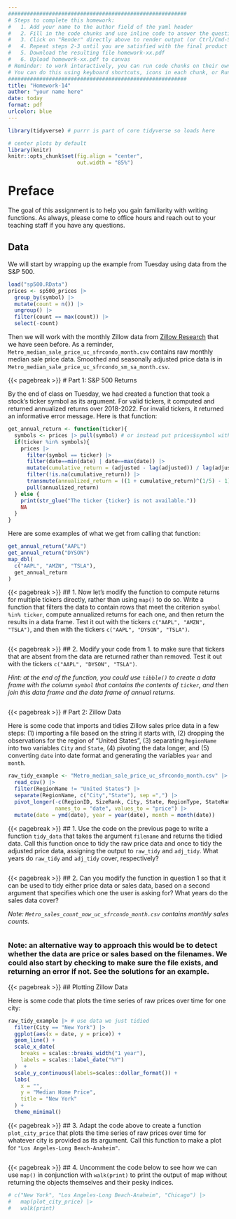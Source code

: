 ```yaml
---
#########################################################
# Steps to complete this homework:
#   1. Add your name to the author field of the yaml header
#   2. Fill in the code chunks and use inline code to answer the questions 
#   3. Click on "Render" directly above to render output (or Ctrl/Cmd-Shift-K)
#   4. Repeat steps 2-3 until you are satisfied with the final product
#   5. Download the resulting file homework-xx.pdf
#   6. Upload homework-xx.pdf to canvas
# Reminder: to work interactively, you can run code chunks on their own
# You can do this using keyboard shortcuts, icons in each chunk, or Run at the top right of this pane
#########################################################
title: "Homework-14"
author: "your name here"
date: today
format: pdf
urlcolor: blue
---
```


```r
library(tidyverse) # purrr is part of core tidyverse so loads here

# center plots by default
library(knitr)
knitr::opts_chunk$set(fig.align = "center",
                      out.width = "85%")
```

# Preface

The goal of this assignment is to help you gain familiarity with writing functions. As always, please come to office hours and reach out to your teaching staff if you have any questions.

## Data

We will start by wrapping up the example from Tuesday using data from the S&P 500.

```r
load("sp500.RData")
prices <- sp500_prices |>
  group_by(symbol) |>
  mutate(count = n()) |>
  ungroup() |>
  filter(count == max(count)) |>
  select(-count)
```

Then we will work with the monthly Zillow data from [Zillow Research](https://www.zillow.com/research/data/) that we have seen before. As a reminder, `Metro_median_sale_price_uc_sfrcondo_month.csv` contains raw monthly median sale price data. Smoothed and seasonally adjusted price data is in `Metro_median_sale_price_uc_sfrcondo_sm_sa_month.csv`.


{{< pagebreak >}}
# Part 1: S&P 500 Returns

By the end of class on Tuesday, we had created a function that took a stock's ticker symbol as its argument. For valid tickers, it computed and returned annualized returns over 2018-2022. For invalid tickers, it returned an informative error message. Here is that function:

```r
get_annual_return <- function(ticker){
  symbols <- prices |> pull(symbol) # or instead put prices$symbol within the if()
  if(ticker %in% symbols){
    prices |>
      filter(symbol == ticker) |>
      filter(date==min(date) | date==max(date)) |>
      mutate(cumulative_return = (adjusted - lag(adjusted)) / lag(adjusted) ) |>
      filter(!is.na(cumulative_return)) |>
      transmute(annualized_return = ((1 + cumulative_return)^(1/5) - 1) * 100) |>
      pull(annualized_return)
  } else {
    print(str_glue("The ticker {ticker} is not available."))
    NA
  }
}
```

Here are some examples of what we get from calling that function:

```r
get_annual_return("AAPL")
get_annual_return("DYSON")
map_dbl(
  c("AAPL", "AMZN", "TSLA"),
  get_annual_return
)
```


{{< pagebreak >}}
## 1. Now let's modify the function to compute returns for multiple tickers directly, rather than using `map()` to do so. Write a function that filters the data to contain rows that meet the criterion `symbol %in% ticker`, compute annualized returns for each one, and then return the results in a data frame. Test it out with the tickers `c("AAPL", "AMZN", "TSLA")`, and then with the tickers `c("AAPL", "DYSON", "TSLA")`.

```r

```


{{< pagebreak >}}
## 2. Modify your code from 1. to make sure that tickers that are absent from the data are returned rather than removed. Test it out with the tickers `c("AAPL", "DYSON", "TSLA")`.

*Hint: at the end of the function, you could use `tibble()` to create a data frame with the column `symbol` that contains the contents of `ticker`, and then join this data frame and the data frame of annual returns.*

<!-- Note: you can modify the function to include missing tickers in three steps: 1. compute annualized returns as above; 2. use tibble to create a data frame with column symbol based on ticker; and 3. join the tibble with annualized returns by symbol, return the result. -->

```r

```




{{< pagebreak >}}
# Part 2: Zillow Data

Here is some code that imports and tidies Zillow sales price data in a few steps: (1) importing a file based on the string it starts with, (2) dropping the observations for the region of "United States", (3) separating `RegionName` into two variables `City` and `State`, (4) pivoting the data longer, and (5) converting `date` into date format and generating the variables `year` and `month`.

```r
raw_tidy_example <- "Metro_median_sale_price_uc_sfrcondo_month.csv" |> 
  read_csv() |> 
  filter(RegionName != "United States") |> 
  separate(RegionName, c("City","State"), sep =",") |>
  pivot_longer(-c(RegionID, SizeRank, City, State, RegionType, StateName), 
               names_to = "date", values_to = "price") |>
  mutate(date = ymd(date), year = year(date), month = month(date))
```


{{< pagebreak >}}
## 1. Use the code on the previous page to write a function `tidy_data` that takes the argument `filename` and returns the tidied data. Call this function once to tidy the raw price data and once to tidy the adjusted price data, assigning the output to `raw_tidy` and `adj_tidy`. What years do `raw_tidy` and `adj_tidy` cover, respectively?

```r

```


{{< pagebreak >}}
## 2. Can you modify the function in question 1 so that it can be used to tidy either price data or sales data, based on a second argument that specifies which one the user is asking for? What years do the sales data cover?

*Note: `Metro_sales_count_now_uc_sfrcondo_month.csv` contains monthly sales counts.*

```r

```


\vfill
### Note: an alternative way to approach this would be to detect whether the data are price or sales based on the filenames. We could also start by checking to make sure the file exists, and returning an error if not. See the solutions for an example.


{{< pagebreak >}}
## Plotting Zillow Data

Here is some code that plots the time series of raw prices over time for one city:

``` r
raw_tidy_example |> # use data we just tidied
  filter(City == "New York") |>
  ggplot(aes(x = date, y = price)) +
  geom_line() +
  scale_x_date(
    breaks = scales::breaks_width("1 year"),
    labels = scales::label_date("%Y")
  )  +
  scale_y_continuous(labels=scales::dollar_format()) +
  labs(
    x = "",
    y = "Median Home Price",
    title = "New York"
  ) +
  theme_minimal()
```


{{< pagebreak >}}
## 3. Adapt the code above to create a function `plot_city_price` that plots the time series of raw prices over time for whatever city is provided as its argument. Call this function to make a plot for `"Los Angeles-Long Beach-Anaheim"`.

``` r

```


{{< pagebreak >}}
## 4. Uncomment the code below to see how we can use `map()` in conjunction with `walk(print)` to print the output of map without returning the objects themselves and their pesky indices.

``` r
# c("New York", "Los Angeles-Long Beach-Anaheim", "Chicago") |> 
#   map(plot_city_price) |> 
#   walk(print)
```

